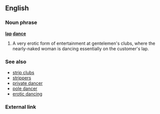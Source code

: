 ==English==

===Noun phrase===
'''[[lap]] [[dance]]'''
#A very erotic form of entertainment at gentelemen's clubs, where the nearly-naked woman is dancing essentially on the customer's lap.

===See also===
*[[strip clubs]]
*[[stripper]]s
*[[private dancer]]
*[[pole dancer]]
*[[erotic dancing]]
<!--Very easily hundreds of related terms and phrases.-->

===External link===
{{pedialite}}